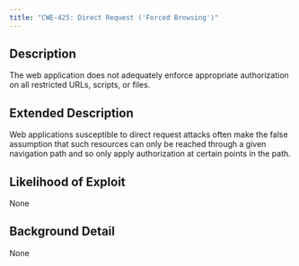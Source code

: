 ```yaml
---
title: "CWE-425: Direct Request ('Forced Browsing')"
---
```


## Description
The web application does not adequately enforce appropriate authorization on all restricted URLs, scripts, or files.

## Extended Description
Web applications susceptible to direct request attacks often make the false assumption that such resources can only be reached through a given navigation path and so only apply authorization at certain points in the path.

## Likelihood of Exploit
None

## Background Detail
None
        